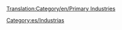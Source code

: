 [[Translation:Category/en/Primary Industries]]

{{en/Bilingual box| Es
| Las [[es/industrias|industrias]] primarias, como las [[es/Manual/Base Set/Industries/Mina de carbón|minas]], proporcionar carga sin exigir nada. Esta definición de OpenTTD no es igual que la tradicional ya que los [[es/banco|bancos]] ofrecen [[es/Manual/Base Set/Cargos/Objetos de valor|objetos de valor]] sin necesidad de recibir nada, aunque tradicionalmente, como el dinero no es un recurso natural, se tratan como terciarios (o de servicios).
| Primary [[en/Manual/Industries|industries]], such as [[en/Manual/Base Set/Industries/Coal Mine|mines]], provide cargo without requiring anything.  This OpenTTD definition is not quite the same as the traditional one in that [[en/Manual/Base Set/Industries/Bank|Banks]] provide [[en/Manual/Base Set/Cargos/Valuables]] without requiring any input, but money is not a natural resource and so traditionally these are Tertiary, or service, industries.}}

[[Category:es/Industrias]]